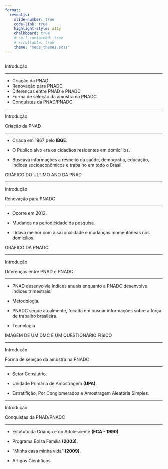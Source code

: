 ```yaml
---
format: 
  revealjs:
    slide-number: true
    code-link: true
    highlight-style: a11y
    chalkboard: true
    # self-contained: true
    # scrollable: true
    theme: "meds_themes.scss"
---
```


## {#topicos data-menu-title="Tópicos"}

[Introdução]{.slide-title}

<hr>

::: {.body-text-m}
- Criação da PNAD
- Renovação para PNADC
- Diferenças entre PNAD e PNADC
- Forma de seleção da amostra na PNADC
- Conquistas da PNAD/PNADC
:::

---

[Introdução]{.slide-title}

[Criação da PNAD]{.custom-subtitle2}

<hr>

::: {.body-text-m}
- Criada em 1967 pelo **IBGE**.

- O Publico alvo era os cidadãos residentes em domicílios.

- Buscava informações a respeito da saúde, demografia, educação, indíces socioeconômicos e trabalho em todo o Brasil.
:::

GRÁFICO DO ULTIMO ANO DA PNAD

---

[Introdução]{.slide-title}

[Renovação para PNADC]{.custom-subtitle2}

<hr>

::: {.body-text-m}
- Ocorre em 2012.

- Mudança na periodicidade da pesquisa.

- Lidava melhor com a sazonalidade e mudanças momentâneas nos domicílios.

:::

GRAFICO DA PNADC

---


[Introdução]{.slide-title}

[Diferenças entre PNAD e PNADC]{.custom-subtitle2}

<hr>

::: {.body-text-m}
- PNAD desenvolvia índices anuais enquanto a PNADC desenvolve índices trimestrais.

- Metodologia.

- PNADC segue atualmente, focada em buscar informações sobre a força de trabalho brasileira.

- Tecnologia

IMAGEM DE UM DMC E UM QUESTIONÁRIO FISICO

:::

---

[Introdução]{.slide-title}

[Forma de seleção da amostra na PNADC]{.custom-subtitle2}

<hr>

::: {.body-text-m}
- Setor Censitário.

- Unidade Primária de Amostragem **(UPA)**.

- Estratifição,  Por Conglomerados e Amostragem Aleatória Simples.


:::

---

[Introdução]{.slide-title}

[Conquistas da PNAD/PNADC]{.custom-subtitle2}

<hr>

::: {.body-text-m}
- Estatuto da Criança e do Adolescente **(ECA - 1990)**.

- Programa Bolsa Familia **(2003)**.

- "Minha casa minha vida" **(2009)**.

- Artigos Científicos

:::
